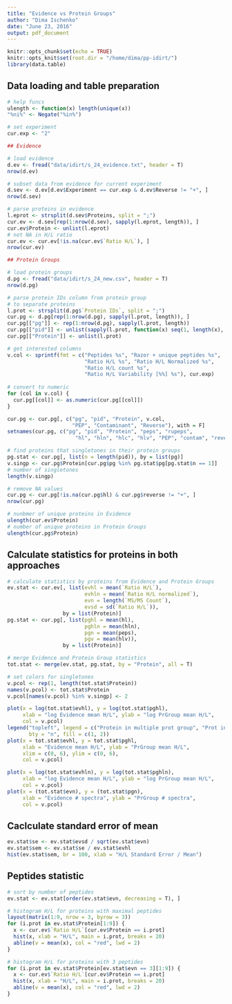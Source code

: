 ```yaml
---
title: "Evidence vs Protein Groups"
author: "Dima Ischenko"
date: "June 23, 2016"
output: pdf_document
---
```


```r
knitr::opts_chunk$set(echo = TRUE)
knitr::opts_knit$set(root.dir = "/home/dima/pp-idirt/")
library(data.table)
```

## Data loading and table preparation

```r
# help funcs
ulength <- function(x) length(unique(x))
"%ni%" <- Negate("%in%")

# set experiment
cur.exp <- "2"

## Evidence

# load evidence
d.ev <- fread("data/idirt/s_24_evidence.txt", header = T)
nrow(d.ev)

# subset data from evidence for current experiment
d.sev <- d.ev[d.ev$Experiment == cur.exp & d.ev$Reverse != "+", ]
nrow(d.sev)

# parse proteins in evidence
l.eprot <- strsplit(d.sev$Proteins, split = ";")
cur.ev <- d.sev[rep(1:nrow(d.sev), sapply(l.eprot, length)), ]
cur.ev$Protein <- unlist(l.eprot)
# not NA in H/L ratio
cur.ev <- cur.ev[!is.na(cur.ev$`Ratio H/L`), ]
nrow(cur.ev)

## Protein Groups

# load protein groups
d.pg <- fread("data/idirt/s_24_new.csv", header = T)
nrow(d.pg)

# parse protein IDs column from protein group
# to separate proteins
l.prot <- strsplit(d.pg$`Protein IDs`, split = ";")
cur.pg <- d.pg[rep(1:nrow(d.pg), sapply(l.prot, length)), ]
cur.pg[["pg"]] <- rep(1:nrow(d.pg), sapply(l.prot, length))
cur.pg[["pid"]] <- unlist(sapply(l.prot, function(x) seq(1, length(x), 1)))
cur.pg[["Protein"]] <- unlist(l.prot)

# get interested columns
v.col <- sprintf(fmt = c("Peptides %s", "Razor + unique peptides %s",
                         "Ratio H/L %s", "Ratio H/L Normalized %s",
                         "Ratio H/L count %s",
                         "Ratio H/L Variability [%%] %s"), cur.exp)
           
# convert to numeric
for (col in v.col) {
  cur.pg[[col]] <- as.numeric(cur.pg[[col]])
}

cur.pg <- cur.pg[, c("pg", "pid", "Protein", v.col,
                     "PEP", "Contaminant", "Reverse"), with = F]
setnames(cur.pg, c("pg", "pid", "Protein", "peps", "rupeps",
                      "hl", "hln", "hlc", "hlv", "PEP", "contam", "reverse"))

# find proteins that singletones in their protein groups
pg.stat <- cur.pg[, list(n = length(pid)), by = list(pg)]
v.singp <- cur.pg$Protein[cur.pg$pg %in% pg.stat$pg[pg.stat$n == 1]]
# number of singletones
length(v.singp)

# remove NA values
cur.pg <- cur.pg[!is.na(cur.pg$hl) & cur.pg$reverse != "+", ]
nrow(cur.pg)

# nunbmer of unique proteins in Evidence
ulength(cur.ev$Protein)
# number of unique proteins in Protein Groups
ulength(cur.pg$Protein)
```

## Calculate statistics for proteins in both approaches

```r
# calculate statistics by proteins from Evidence and Protein Groups
ev.stat <- cur.ev[, list(evhl = mean(`Ratio H/L`),
                         evhln = mean(`Ratio H/L normalized`),
                         evn = length(`MS/MS Count`),
                         evsd = sd(`Ratio H/L`)),
                  by = list(Protein)]
pg.stat <- cur.pg[, list(pghl = mean(hl),
                         pghln = mean(hln),
                         pgn = mean(peps),
                         pgv = mean(hlv)),
                  by = list(Protein)]

# merge Evidence and Protein Group statistics
tot.stat <- merge(ev.stat, pg.stat, by = "Protein", all = T)

# set colors for singletones
v.pcol <- rep(1, length(tot.stat$Protein))
names(v.pcol) <- tot.stat$Protein
v.pcol[names(v.pcol) %in% v.singp] <- 2
```

```r
plot(x = log(tot.stat$evhl), y = log(tot.stat$pghl),
     xlab = "log Evidence mean H/L", ylab = "log PrGroup mean H/L",
     col = v.pcol)
legend("topleft", legend = c("Protein in multiple prot group", "Prot in singletone prot group"),
       bty = "n", fill = c(1, 2))
plot(x = tot.stat$evhl, y = tot.stat$pghl,
     xlab = "Evidence mean H/L", ylab = "PrGroup mean H/L",
     xlim = c(0, 6), ylim = c(0, 6),
     col = v.pcol)

plot(x = log(tot.stat$evhln), y = log(tot.stat$pghln),
     xlab = "log Evidence mean H/L", ylab = "log PrGroup mean H/L",
     col = v.pcol)
plot(x = (tot.stat$evn), y = (tot.stat$pgn),
     xlab = "Evidence # spectra", ylab = "PrGroup # spectra",
     col = v.pcol)
```

## Caclculate standard error of mean

```r
ev.stat$se <- ev.stat$evsd / sqrt(ev.stat$evn)
ev.stat$sem <- ev.stat$se / ev.stat$evhl
hist(ev.stat$sem, br = 100, xlab = "H/L Standard Error / Mean")
```

## Peptides statistic
```r
# sort by number of peptides
ev.stat <- ev.stat[order(ev.stat$evn, decreasing = T), ]

# histogram H/L for proteins with maximal peptides
layout(matrix(1:9, nrow = 3, byrow = 3))
for (i.prot in ev.stat$Protein[1:9]) {
  x <- cur.ev$`Ratio H/L`[cur.ev$Protein == i.prot]
  hist(x, xlab = "H/L", main = i.prot, breaks = 20)
  abline(v = mean(x), col = "red", lwd = 2)
}

# histogram H/L for proteins with 3 peptides
for (i.prot in ev.stat$Protein[ev.stat$evn == 3][1:9]) {
  x <- cur.ev$`Ratio H/L`[cur.ev$Protein == i.prot]
  hist(x, xlab = "H/L", main = i.prot, breaks = 20)
  abline(v = mean(x), col = "red", lwd = 2)
}

```
